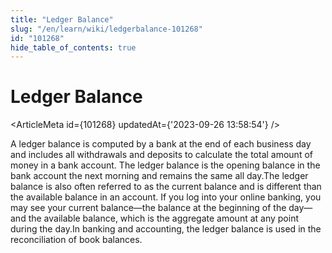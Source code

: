 ```yaml
---
title: "Ledger Balance"
slug: "/en/learn/wiki/ledgerbalance-101268"
id: "101268"
hide_table_of_contents: true
---
```



# Ledger Balance

<ArticleMeta id={101268} updatedAt={'2023-09-26 13:58:54'} />
<div className='border-solid border-b border-t-0 my-4 border-[var(--ifm-color-gray-300)]' />

A ledger balance is computed by a bank at the end of each business day and includes all withdrawals and deposits to calculate the total amount of money in a bank account. The ledger balance is the opening balance in the bank account the next morning and remains the same all day.The ledger balance is also often referred to as the current balance and is different than the available balance in an account. If you log into your online banking, you may see your current balance—the balance at the beginning of the day—and the available balance, which is the aggregate amount at any point during the day.In banking and accounting, the ledger balance is used in the reconciliation of book balances.
